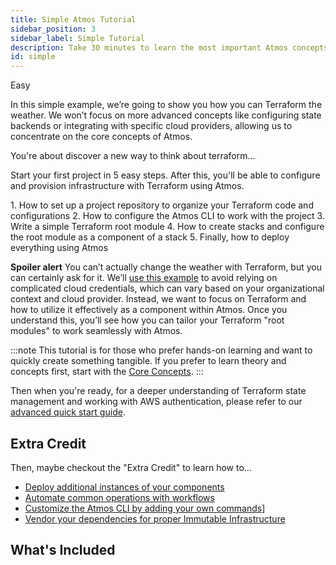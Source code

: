 ```yaml
---
title: Simple Atmos Tutorial
sidebar_position: 3
sidebar_label: Simple Tutorial
description: Take 30 minutes to learn the most important Atmos concepts.
id: simple
---
```


<PillBox>Easy</PillBox>

In this simple example, we’re going to show you how you can Terraform the weather. We won’t focus on more advanced concepts like configuring state backends or integrating with specific cloud providers, 
allowing us to concentrate on the core concepts of Atmos.

You're about discover a new way to think about terraform... 

Start your first project in 5 easy steps. After this, you'll be able to configure and provision infrastructure with Terraform using Atmos.

<KeyPoints>
1. How to set up a project repository to organize your Terraform code and configurations
2. How to configure the Atmos CLI to work with the project
3. Write a simple Terraform root module
4. How to create stacks and configure the root module as a component of a stack
5. Finally, how to deploy everything using Atmos
</KeyPoints>


**Spoiler alert** You can’t actually change the weather with Terraform, but you can certainly ask for it. 
We’ll [use this example](https://github.com/cloudposse/atmos/tree/master/examples/demo-stacks) to avoid relying on complicated cloud credentials, which can vary based on your organizational context and cloud provider. Instead, we want to focus on Terraform and how to utilize it effectively as a component within Atmos. Once you understand this, you’ll see how you can tailor your Terraform "root modules" to work seamlessly with Atmos.

:::note
This tutorial is for those who prefer hands-on learning and want to quickly create something tangible. 
If you prefer to learn theory and concepts first, start with the [Core Concepts](/core-concepts).
:::


Then when you're ready, for a deeper understanding of Terraform state management and working with 
AWS authentication, please refer to our [advanced quick start guide](/quick-start/advanced).


## Extra Credit

Then, maybe checkout the "Extra Credit" to learn how to...

- [Deploy additional instances of your components](/quick-start/simple/extra-credit/add-another-component)
- [Automate common operations with workflows](/quick-start/simple/extra-credit/create-workflows)
- [Customize the Atmos CLI by adding your own commands](/quick-start/simple/extra-credit/add-custom-commands)]
- [Vendor your dependencies for proper Immutable Infrastructure](/quick-start/simple/extra-credit/vendor-components)

## What's Included

<DocCardList/>
